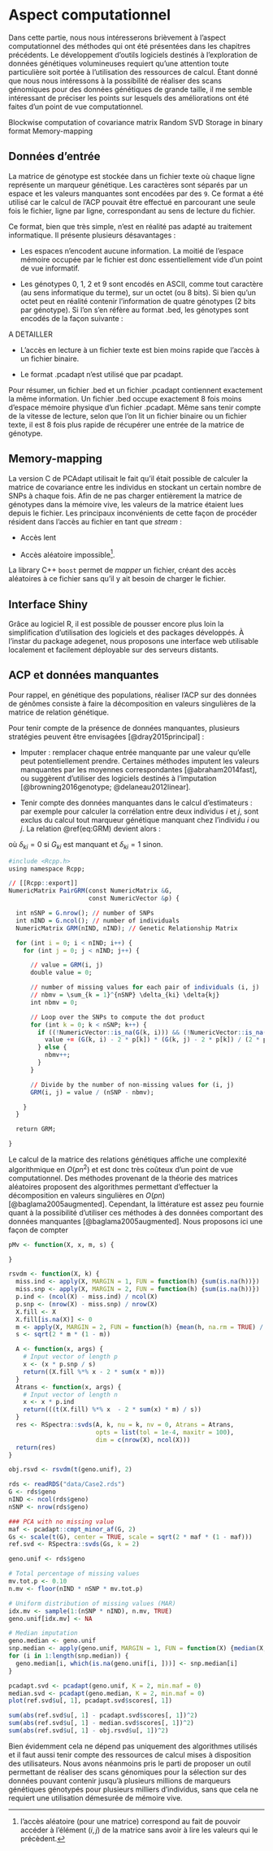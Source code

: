 # Aspect computationnel 

Dans cette partie, nous nous intéresserons brièvement à l'aspect computationnel des méthodes qui ont été présentées dans les chapitres précédents. Le développement d'outils logiciels destinés à l'exploration de données génétiques volumineuses requiert qu'une attention toute particulière soit portée à l'utilisation des ressources de calcul. Étant donné que nous nous intéressons à la possibilité de réaliser des scans génomiques pour des données génétiques de grande taille, il me semble intéressant de préciser les points sur lesquels des améliorations ont été faites d'un point de vue computationnel.


Blockwise computation of covariance matrix
Random SVD
Storage in binary format
Memory-mapping



## Données d'entrée

La matrice de génotype est stockée dans un fichier texte où chaque ligne représente un marqueur génétique. Les caractères sont séparés par un espace et les valeurs manquantes sont encodées par des `9`. Ce format a été utilisé car le calcul de l'ACP pouvait être effectué en parcourant une seule fois le fichier, ligne par ligne, correspondant au sens de lecture du fichier.

Ce format, bien que très simple, n'est en réalité pas adapté au traitement informatique. Il présente plusieurs désavantages :

- Les espaces n'encodent aucune information. La moitié de l'espace mémoire occupée par le fichier est donc essentiellement vide d'un point de vue informatif.

- Les génotypes 0, 1, 2 et 9 sont encodés en ASCII, comme tout caractère (au sens informatique du terme), sur un octet (ou 8 bits). Si bien qu'un octet peut en réalité contenir l'information de quatre génotypes (2 bits par génotype). Si l'on s'en réfère au format .bed, les génotypes sont encodés de la façon suivante :

A DETAILLER

- L'accès en lecture à un fichier texte est bien moins rapide que l'accès à un fichier binaire.

- Le format .pcadapt n'est utilisé que par pcadapt.

Pour résumer, un fichier .bed et un fichier .pcadapt contiennent exactement la même information. Un fichier .bed occupe exactement 8 fois moins d'espace mémoire physique d'un fichier .pcadapt. Même sans tenir compte de la vitesse de lecture, selon que l'on lit un fichier binaire ou un fichier texte, il est 8 fois plus rapide de récupérer une entrée de la matrice de génotype.

## Memory-mapping

La version C de PCAdapt utilisait le fait qu'il était possible de calculer la matrice de covariance entre les individus en stockant un certain nombre de SNPs à chaque fois. Afin de ne pas charger entièrement la matrice de génotypes dans la mémoire vive, les valeurs de la matrice étaient lues depuis le fichier. Les principaux inconvénients de cette façon de procéder résident dans l'accès au fichier en tant que *stream* :

- Accès lent

- Accès aléatoire impossible^[l'accès aléatoire (pour une matrice) correspond au fait de pouvoir accéder à l'élément $(i, j)$ de la matrice sans avoir à lire les valeurs qui le précèdent.].

La library C++ `boost` permet de *mapper* un fichier, créant des accès aléatoires à ce fichier sans qu'il y ait besoin de charger le fichier.

## Interface Shiny

Grâce au logiciel R, il est possible de pousser encore plus loin la simplification d'utilisation des logiciels et des packages développés. À l'instar du package adegenet, nous proposons une interface web utilisable localement et facilement déployable sur des serveurs distants.

## ACP et données manquantes

Pour rappel, en génétique des populations, réaliser l'ACP sur des données de génômes consiste à faire la décomposition en valeurs singulières de la matrice de relation génétique.

\begin{equation}
  GRM_{ij} = \frac{1}{p} \sum_{k = 1}^p \frac{(G_{ki} - 2p_k) \times (G_{kj} - 2p_k)}{2p_i(1-p_i)}
\end{equation}


Pour tenir compte de la présence de données manquantes, plusieurs stratégies peuvent être envisagées [@dray2015principal] :

- Imputer : remplacer chaque entrée manquante par une valeur qu'elle peut potentiellement prendre. Certaines méthodes imputent les valeurs manquantes par les moyennes correspondantes [@abraham2014fast], ou suggèrent d'utiliser des logiciels destinés à l'imputation [@browning2016genotype; @delaneau2012linear].

- Tenir compte des données manquantes dans le calcul d'estimateurs : par exemple pour calculer la corrélation entre deux individus $i$ et $j$, sont exclus du calcul tout marqueur génétique manquant chez l'individu $i$ ou $j$. La relation \@ref(eq:GRM) devient alors :

\begin{equation}
  GRM_{ij} = \frac{1}{\sum_{k=1}^p \delta_{ki}\delta_{kj}} \sum_{k = 1}^p \frac{(G_{ki} - 2p_k) \times (G_{kj} - 2p_k)}{2p_k(1-p_k)} \delta_{ki} \delta_{kj}
  (\#eq:GRM-missing)
\end{equation}

où $\delta_{ki} = 0$ si $G_{ki}$ est manquant et $\delta_{ki} = 1$ sinon.

```r
#include <Rcpp.h>
using namespace Rcpp;

// [[Rcpp::export]]
NumericMatrix PairGRM(const NumericMatrix &G,
                      const NumericVector &p) {

  int nSNP = G.nrow(); // number of SNPs
  int nIND = G.ncol(); // number of individuals
  NumericMatrix GRM(nIND, nIND); // Genetic Relationship Matrix

  for (int i = 0; i < nIND; i++) {
    for (int j = 0; j < nIND; j++) {

      // value = GRM(i, j)
      double value = 0;

      // number of missing values for each pair of individuals (i, j)
      // nbmv = \sum_{k = 1}^{nSNP} \delta_{ki} \delta{kj}
      int nbmv = 0;

      // Loop over the SNPs to compute the dot product
      for (int k = 0; k < nSNP; k++) {
        if ((!NumericVector::is_na(G(k, i))) && (!NumericVector::is_na(G(k, j)))) {
          value += (G(k, i) - 2 * p[k]) * (G(k, j) - 2 * p[k]) / (2 * p[k] * (1 - p[k]));
        } else {
          nbmv++;
        }
      }

      // Divide by the number of non-missing values for (i, j)
      GRM(i, j) = value / (nSNP - nbmv);

    }
  }

  return GRM;

}

```

Le calcul de la matrice des relations génétiques affiche une complexité algorithmique en $O(pn^2)$ et est donc très coûteux d'un point de vue computationnel. Des méthodes provenant de la théorie des matrices aléatoires proposent des algorithmes permettant d'effectuer la décomposition en valeurs singulières en $O(pn)$ [@baglama2005augmented]. Cependant, la littérature est assez peu fournie quant à la possibilité d'utiliser ces méthodes à des données comportant des données manquantes [@baglama2005augmented]. Nous proposons ici une façon de compter

```r
pMv <- function(X, x, m, s) {

}

rsvdm <- function(X, k) {
  miss.ind <- apply(X, MARGIN = 1, FUN = function(h) {sum(is.na(h))})
  miss.snp <- apply(X, MARGIN = 2, FUN = function(h) {sum(is.na(h))})
  p.ind <- (ncol(X) - miss.ind) / ncol(X)
  p.snp <- (nrow(X) - miss.snp) / nrow(X)
  X.fill <- X
  X.fill[is.na(X)] <- 0
  m <- apply(X, MARGIN = 2, FUN = function(h) {mean(h, na.rm = TRUE) / 2})
  s <- sqrt(2 * m * (1 - m))

  A <- function(x, args) {
    # Input vector of length p
    x <- (x * p.snp / s)
    return((X.fill %*% x - 2 * sum(x * m)))
  }
  Atrans <- function(x, args) {
    # Input vector of length n
    x <- x * p.ind
    return(((t(X.fill) %*% x  - 2 * sum(x) * m) / s))
  }
  res <- RSpectra::svds(A, k, nu = k, nv = 0, Atrans = Atrans,
                        opts = list(tol = 1e-4, maxitr = 100),
                        dim = c(nrow(X), ncol(X)))
  return(res)
}

obj.rsvd <- rsvdm(t(geno.unif), 2)

rds <- readRDS("data/Case2.rds")
G <- rds$geno
nIND <- ncol(rds$geno)
nSNP <- nrow(rds$geno)

### PCA with no missing value
maf <- pcadapt::cmpt_minor_af(G, 2)
Gs <- scale(t(G), center = TRUE, scale = sqrt(2 * maf * (1 - maf)))
ref.svd <- RSpectra::svds(Gs, k = 2)

geno.unif <- rds$geno

# Total percentage of missing values
mv.tot.p <- 0.10
n.mv <- floor(nIND * nSNP * mv.tot.p)

# Uniform distribution of missing values (MAR)
idx.mv <- sample(1:(nSNP * nIND), n.mv, TRUE)
geno.unif[idx.mv] <- NA

# Median imputation
geno.median <- geno.unif
snp.median <- apply(geno.unif, MARGIN = 1, FUN = function(X) {median(X, na.rm = TRUE)})
for (i in 1:length(snp.median)) {
  geno.median[i, which(is.na(geno.unif[i, ]))] <- snp.median[i]
}

pcadapt.svd <- pcadapt(geno.unif, K = 2, min.maf = 0)
median.svd <- pcadapt(geno.median, K = 2, min.maf = 0)
plot(ref.svd$u[, 1], pcadapt.svd$scores[, 1])

sum(abs(ref.svd$u[, 1] - pcadapt.svd$scores[, 1])^2)
sum(abs(ref.svd$u[, 1] - median.svd$scores[, 1])^2)
sum(abs(ref.svd$u[, 1] - obj.rsvd$u[, 1])^2)

```


Bien évidemment cela ne dépend pas uniquement des algorithmes utilisés et il faut aussi tenir compte des ressources de calcul mises à disposition des utilisateurs. Nous avons néanmoins pris le parti de proposer un outil permettant de réaliser des scans génomiques pour la sélection sur des données pouvant contenir jusqu'à plusieurs millions de marqueurs génétiques génotypés pour plusieurs milliers d'individus, sans que cela ne requiert une utilisation démesurée de mémoire vive.


